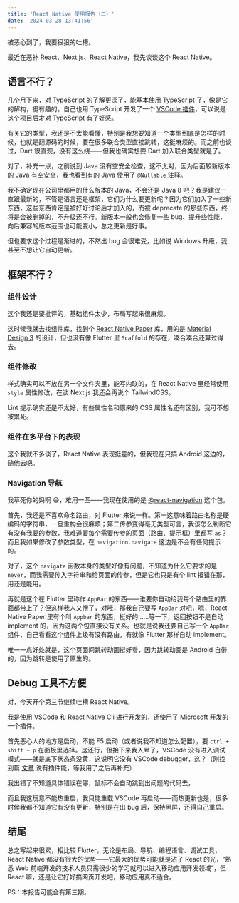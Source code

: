 ```yaml
---
title: 'React Native 使用报告（二）'
date: '2024-03-28 13:41:56'
---
```


被恶心到了，我要狠狠的吐槽。

最近在恶补 React、Next.js、React Native，我先谈谈这个 React Native。

## 语言不行？

几个月下来，对 TypeScript 的了解更深了，能基本使用 TypeScript 了，像是它的解构，挺有趣的。自己也用 TypeScript 开发了一个 [VSCode 插件](https://github.com/Cierra-Runis/based_vscode_extension)，可以说是这个项目后才对 TypeScript 有了好感。

有关它的类型，我还是不太能看懂，特别是我想要知道一个类型到底是怎样的时候，也就是翻源码的时候，要在很多联合类型直接跳转，这挺麻烦的。而之前也谈过，Dart 很直观，没有这么绕——但我也确实想要 Dart 加入联合类型就是了。

对了，补充一点，之前说到 Java 没有空安全检查，这不太对，因为后面较新版本的 Java 有空安全，我也看到有的 Java 使用了 `@Nullable` 注释。

我不确定现在公司里都用的什么版本的 Java，不会还是 Java 8 吧？我是建议一直跟最新的，不管是语言还是框架，它们为什么要更新呢？因为它们加入了一些新东西，这些东西肯定是被好好讨论后才加入的，而被 deprecate 的那些东西，终将是会被删掉的，不升级还不行。新版本一般也会修复一些 bug、提升些性能，向后兼容的版本范围也可能变小，总之更新是好事。

但也要求这个过程是渐进的，不然出 bug 会很难受，比如说 Windows 升级，我甚至不想让它自动更新。

## 框架不行？

### 组件设计

这个我还是要批评的，基础组件太少，布局写起来很麻烦。

这时候我就去找组件库，找到个 [React Native Paper](https://reactnativepaper.com/) 库，用的是 [Material Design 3](https://m3.material.io/) 的设计，但也没有像 Flutter 里 `Scaffold` 的存在，凑合凑合还算过得去。

### 组件修改

样式确实可以不放在另一个文件夹里，能写内联的，在 React Native 里经常使用 `style` 属性修改，在谈 Next.js 我还会再说个 TailwindCSS。

Lint 提示确实还是不太好，有些属性名和原来的 CSS 属性名还有区别，我可不想被累死。

### 组件在多平台下的表现

这个我就不多谈了，React Native 表现挺差的，但我现在只搞 Android 这边的，随他去吧。

### Navigation 导航

我草死你的妈啊 😅，难用一匹——我现在使用的是 [@react-navigation](https://reactnavigation.org/docs/getting-started/) 这个包。

首先，我还是不喜欢命名路由，对 Flutter 来说一样。第一这意味着路由名称是硬编码的字符串，一旦重构会很麻烦；第二传参变得毫无类型可言，我该怎么判断它有没有我要的参数，我难道要每个需要传参的页面（路由、提示框）里都写 `as`？而且我如果修改了参数类型，在 `navigation.navigate` 这边是不会有任何提示的。

对了，这个 `navigate` 函数本身的类型好像有问题，不知道为什么它要求的是 `never`，而我需要传入字符串和给页面的传参，但是它也只是有个 lint 报错在那，用还是能用。

再就是这个在 Flutter 里称作 `AppBar` 的东西——谁要你自动给我每个路由里的界面都带上了？但这样我人又懵了，对哦，那我自己要写 `AppBar` 对吧，嗯，React Native Paper 里有个叫 `Appbar` 的东西，挺好的……等一下，返回按钮不是自动 implement 的，因为这两个包直接没有关系。也就是说我还要自己写一个 `AppBar` 组件，自己看看这个组件上级有没有路由，有就像 Flutter 那样自动 implement。

唯一一点好处就是，这个页面间跳转动画挺好看，因为跳转动画是 Android 自带的，因为跳转是使用了原生的。

## Debug 工具不方便

对，今天开个第三节继续吐槽 React Native。

我是使用 VSCode 和 React Native Cli 进行开发的，还使用了 Microsoft 开发的一个插件。

首先恶心人的地方是启动，不能 F5 启动（或者说我不知道怎么配置），要 `ctrl + shift + p` 在面板里选择。这还行，但接下来我人晕了，VSCode 没有进入调试模式——就是底下状态条没黄，这说明它没有 VSCode debugger，这？（刚找到篇 [文章](https://blog.logrocket.com/debugging-react-native-vs-code/) 说有插件能，等我用了之后再补充）

我出错了不知道具体错误在哪，鼠标不会自动跳到出问题的代码去，

而且我这玩意不能热重启，我只能重载 VSCode 再启动——而热更新也是，很多时候我都不知道它有没有更新，特别是在出 bug 后，保持黑屏，还得自己重启。

## 结尾

总之写起来很累，相比较 Flutter，无论是布局、导航、编程语言、调试工具，React Native 都没有很大的优势——它最大的优势可能就是沾了 React 的光，“熟悉 Web 前端开发的技术人员只需很少的学习就可以进入移动应用开发领域”，但 React 嘛，还是让它好好搞网页开发吧，移动应用真不适合。

PS：本报告可能会有第三期。
